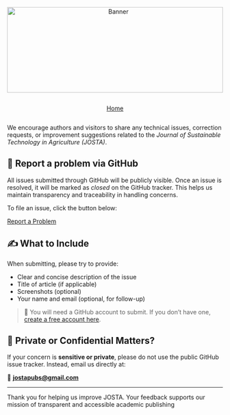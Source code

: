 ```{=html}
<div style="text-align: center; margin-bottom: 1em;">
  <img src="websitecover.jpg"
       alt="Banner"
       style="width: 100%; max-height: 200px; object-fit: cover;">
</div>
```  
<link rel="stylesheet" href="https://cdn.jsdelivr.net/npm/bootstrap-icons/font/bootstrap-icons.css" />

<!-- Horizontal Button Group -->

::: {style="display: flex; flex-wrap: wrap; gap: 1em; justify-content: center; margin-top: 1em;"}
<a href="index.qmd" class="btn btn-outline-secondary"> <i  class="bi bi-house"></i> Home </a>
:::  

::: {.callout-info title="Encountered a Problem or Have a Suggestion?"}
We encourage authors and visitors to share any technical issues, correction requests, or improvement suggestions related to the *Journal of Sustainable Technology in Agriculture (JOSTA)*.
:::

## 📩 Report a problem via GitHub {.unnumbered}

All issues submitted through GitHub will be publicly visible. Once an issue is resolved, it will be marked as *closed* on the GitHub tracker. This helps us maintain transparency and traceability in handling concerns.

To file an issue, click the button below:

::: {style="margin: 1em 0;"}
<a href="https://github.com/STATOBERRYPAPAYA/JOSTAPUBS/issues/new" class="btn btn-outline-danger"> <i class="bi bi-exclamation-triangle-fill"></i> Report a Problem </a>
:::

## ✍️ What to Include {.unnumbered}

When submitting, please try to provide:

-   Clear and concise description of the issue
-   Title of article (if applicable)
-   Screenshots (optional)
-   Your name and email (optional, for follow-up)

> 🧾 You will need a GitHub account to submit. If you don’t have one, [create a free account here](https://github.com/join).

## 🔐 Private or Confidential Matters? {.unnumbered}

If your concern is **sensitive or private**, please do not use the public GitHub issue tracker. Instead, email us directly at:

📧 [**jostapubs\@gmail.com**](mailto:jostapubs@gmail.com)

------------------------------------------------------------------------

Thank you for helping us improve JOSTA. Your feedback supports our mission of transparent and accessible academic publishing

###  {.unnumbered}

